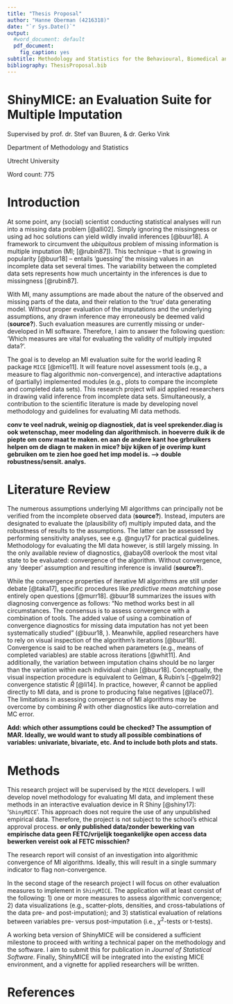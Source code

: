 ```yaml
---
title: "Thesis Proposal"
author: "Hanne Oberman (4216318)"
date: "`r Sys.Date()`"
output:
  #word_document: default
  pdf_document:
    fig_caption: yes
subtitle: Methodology and Statistics for the Behavioural, Biomedical and Social Sciences
bibliography: ThesisProposal.bib
---
```


\centering

# ShinyMICE: an Evaluation Suite for Multiple Imputation

Supervised by prof. dr. Stef van Buuren, & dr. Gerko Vink

Department of Methodology and Statistics 

Utrecht University

Word count: 775

\raggedright 

<!-- Requirements: max 750 words (excl. references) -->

<!-- In general the proposal should focus on the relevancy of the project, the gap in the scientific literature, and the feasibility to finish the project within 8 months. Possibly specify a 'step 2' to pursue after the main objective is reached. -->


\newpage





# Introduction

At some point, any (social) scientist conducting statistical analyses will run into a missing data problem [@alli02]. Simply ignoring the missingness or using ad hoc solutions can yield wildly invalid inferences [@buur18]. A framework to circumvent the *ubiquitous* problem of missing information is multiple imputation (MI; [@rubin87]). This technique -- that is growing in popularity [@buur18] -- entails 'guessing' the missing values in an incomplete data set several times. The variability between the completed data sets represents how much uncertainty in the inferences is due to missingness [@rubin87]. 

With MI, many assumptions are made about the nature of the observed and missing parts of the data, and their relation to the 'true' data generating model. Without proper evaluation of the imputations and the underlying assumptions, any drawn inference may erroneously be deemed valid (**source?**). Such evaluation measures are currently missing or under-developed in MI software. Therefore, I aim to answer the following question: 'Which measures are vital for evaluating the validity of multiply imputed data?'. 

The goal is to develop an MI evaluation suite for the world leading R package `MICE` [@mice11]. It will feature novel assessment tools (e.g., a measure to flag algorithmic non-convergence), and  interactive adaptations of (partially) implemented modules (e.g., plots to compare the incomplete and completed data sets). This research project will aid applied researchers in drawing valid inference from incomplete data sets. Simultaneously, a contribution to the scientific literature is made by developing novel methodology and guidelines for evaluating MI data methods. 

**conv te veel nadruk, weinig op diagnostiek, dat is veel sprekender.diag is ook wetenschap, meer modeling dan algorithmisch. in hoeverre duik ik de piepte om conv maat te maken. en aan de andere kant hoe grbruikers helpen om de diagn te maken in mice? bijv kijken of je overimp kunt gebruiken om te zien hoe goed het imp model is. --> double robustness/sensit. analys.**

# Literature Review

The numerous assumptions underlying MI algorithms can principally not be verified from the incomplete observed data (**source?**). Instead, imputers are  designated to evaluate the (plausibility of) multiply imputed data, and the robustness of results to the assumptions. The latter can be assessed by performing sensitivity analyses, see e.g. @nguy17 for practical guidelines. Methodology for evaluating the MI data however, is still largely missing. In the only available review of diagnostics, @abay08 overlook the most vital state to be evaluated: convergence of the algorithm. Without convergence, any 'deeper' assumption and resulting inference is invalid (**source?**).
<!-- The weighting approach (a selection based method) [25,26], and the pattern-mixture approach [25,27] are two methods that have been proposed in the literature for conducting sensitivity analyses within the MI framework. (https://bmcmedresmethodol.biomedcentral.com/articles/10.1186/s12874-015-0022-1) -->

While the convergence properties of iterative MI algorithms are still under debate [@taka17], specific procedures like *predictive mean matching* pose entirely open questions [@murr18].
<!-- "the convergence properties of FCS are currently under debate due to possible incompatibility (Li, Yu, and Rubin 2012; Zhu and Raghunathan 2015)" (@taka17, p. ) -->
<!-- "The convergence properties of FCS in general settings is still mostly an open question. The behavior of FCS algorithms under non- or quasi-Bayesian imputation procedures like PMM is entirely an open question" (@murr18, p.19) -->
@buur18 summarizes the issues with diagnosing convergence as follows: "No method works best in all circumstances. The consensus is to assess convergence with a combination of tools. The added value of using a combination of convergence diagnostics for missing data imputation has not yet been systematically studied” (@buur18, \textsection 6.5).
<!-- “Several expository reviews are available that assess convergence diagnostics for MCMC methods (Cowles and Carlin 1996; Brooks and Gelman 1998; El Adlouni, Favre, and Bobée 2006). Cowles and Carlin (1996) conclude that “automated convergence monitoring (as by a machine) is unsafe and should be avoided.” No method works best in all circumstances. The consensus is to assess convergence with a combination of tools. The added value of using a combination of convergence diagnostics for missing data imputation has not yet been systematically studied” (@buur18, \textsection 6.5). -->
Meanwhile, applied researchers have to rely on visual inspection of the algorithm's iterations [@buur18]. Convergence is said to be reached when parameters (e.g., means of completed variables) are stable across iterations [@whit11]. 
<!-- "As MICE is an iterative procedure, it is important that convergence is achieved. This may be checked by computing, at each cycle, the means of imputed values and/or the values of regression coefficients, and seeing if they are stable" (@whit11, p. 394). -->
And additionally, the variation between imputation chains should be no larger than the variation within each individual chain [@buur18]. 
<!-- “Convergence is diagnosed when the variance between different sequences is no larger than the variance within each individual sequence” (@buur18, \textsection 6.5).  -->
Conceptually, the visual inspection procedure is equivalent to  Gelman, & Rubin's [-@gelm92] convergence statistic $\widehat{R}$ [@li14]. In practice, however, $\widehat{R}$ cannot be applied directly to MI data, and is prone to producing false negatives [@lace07].
<!-- "A common diagnostic tool is to plot one or more parameters against the iteration number and assess convergence by how different the variance between different sequences is relative to the variance within each individual sequence, similar to the Gelman-Rubin statistic (Gelman and Rubin, 1992) used in Markov chain Monte Carlo (MCMC) diagnostics" (@li14, \textsection 4.3). -->
The limitations in assessing convergence of MI algorithms may be overcome by combining $\widehat{R}$ with other diagnostics like auto-correlation and MC error.
<!-- Notwithstandingly, it seems like @su11 did implement $\widehat{R}$ as convergence criterion into their R package 'mi', including the conventional cut-off. -->
<!-- "R.hat: The value of the $\hat{R}$ statistic used as a convergence criterion. The default is 1.1 (Gelman and Rubin 1992; Gelman, Carlin, Stern, and Rubin 2004)" (@su11 p. 4). -->
<!-- "Our mi offers two ways to check the convergence of the multiple imputation procedure. By default, mi() monitors the mixing of each variable by the variance of its mean and standard deviation within and between different chains of the imputation. If the $\hat{R}$ statistic is smaller than 1.1, (i.e., the difference of the within and between variance is trivial), the imputation is considered converged (Gelman, Carlin, Stern, and Rubin 2004). Additionally, by specifying mi(data, check.coef.convergence = TRUE, ...), users can check the convergence of the parameters of the conditional models" (@su11, p. 13). -->
<!-- So it is worth investigating the validity of this convergence statistic in the context of multiple imputation.  -->

**Add: which other assumptions could be checked? The assumption of MAR. Ideally, we would want to study all possible combinations of variables: univariate, bivariate, etc. And to include both plots and stats.**


# Methods

This research project will be supervised by the `MICE` developers. I will develop novel  methodology for evaluating MI data, and implement these methods in an interactive evaluation device in R Shiny [@shiny17]: '`ShinyMICE`'. This approach does not require the use of any unpublished empirical data. Therefore, the project is not subject to the school's ethical approval process. **or only published data/zonder bewerking van empirische data geen FETC/vrijelijk toegankelijke open access data bewerken vereist ook al FETC misschien?**

<!-- Develop a valid method to investigate the plausibility of multiply imputed data based on: -->

<!-- - models (imputation and non-response) -->

<!-- - data features (cross-tabs, point estimates, aggregate statistics, etc.) -->

<!-- - assumptions -->

The research report will consist of an investigation into algorithmic convergence of MI algorithms. Ideally, this will result in a single summary indicator to flag non-convergence.

In the second stage of the research project I will focus on other evaluation measures to implement in `ShinyMICE`. The application will at least consist of the following: 1) one or more measures to assess algorithmic convergence; 2) data visualizations (e.g., scatter-plots, densities, and cross-tabulations of the data pre- and post-imputation); and 3) statistical evaluation of relations between variables pre- versus post-imputation (i.e., $\chi^2$-tests or t-tests). 
<!-- 1) comparing the imputed data to the observations, 2) inspecting the algorithmic convergence, 3) inspecting multivariate distributions, 4) the plausibility of the imputed data -->

A working beta version of ShinyMICE will be considered a sufficient milestone to proceed with writing a technical paper on the methodology and the software. I aim to submit this for publication in *Journal of Statistical Software*. Finally, ShinyMICE will be integrated into the existing MICE environment, and a vignette for applied researchers will be written. 




# References

